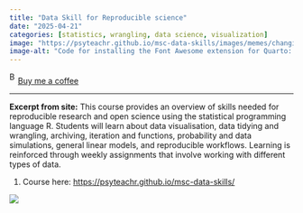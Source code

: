```yaml
---
title: "Data Skill for Reproducible science"
date: "2025-04-21"
categories: [statistics, wrangling, data science, visualization]
image: "https://psyteachr.github.io/msc-data-skills/images/memes/changing-stuff.jpg"
image-alt: "Code for installing the Font Awesome extension for Quarto: quarto install extension quarto-ext/fontawesome and a table that shows the input syntax and output icon for the icons brands apple, calendar, user-doctor, and door-closed."
---
```

<link href="https://fonts.googleapis.com/css?family=Cookie" rel="stylesheet"><a class="bmc-button" target="_blank" href="https://www.buymeacoffee.com/JoscelinRocha">![Buy me a coffee](https://cdn.buymeacoffee.com/buttons/bmc-new-btn-logo.svg){alt="Buy me a coffee" width="15" height="21"}Buy me a coffee</a>

------------------------------------------------------------------------
**Excerpt from site:** This course provides an overview of skills needed for reproducible research and open science using the statistical programming language R. Students will learn about data visualisation, data tidying and wrangling, archiving, iteration and functions, probability and data simulations, general linear models, and reproducible workflows. Learning is reinforced through weekly assignments that involve working with different types of data.

1.  Course here: <https://psyteachr.github.io/msc-data-skills/>

![](https://psyteachr.github.io/msc-data-skills/images/memes/changing-stuff.jpg)
